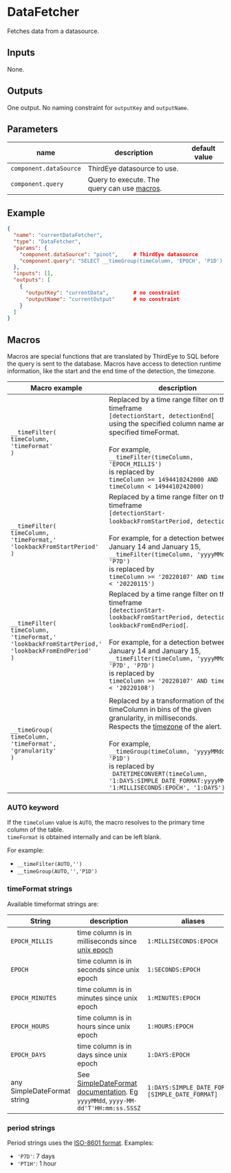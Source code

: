 # DataFetcher

Fetches data from a datasource.


## Inputs

None.


## Outputs

One output. No naming constraint for `outputKey` and `outputName`.


## Parameters

| name  | description  | default value  |
|---|---|---|
|  `component.dataSource` | ThirdEye datasource to use.  |  |
|  `component.query` | Query to execute. The query can use [macros](#macros). |   |


## Example

```json
{
  "name": "currentDataFetcher",
  "type": "DataFetcher",
  "params": {
    "component.dataSource": "pinot",     # ThirdEye datasource
    "component.query": "SELECT __timeGroup(timeColumn, 'EPOCH', 'P1D') as ts, sum(views) as met FROM pageviews WHERE __timeFilter(timeColumn, 'EPOCH') GROUP BY ts ORDER BY ts LIMIT 10000"
  },
  "inputs": [],
  "outputs": [
    {
      "outputKey": "currentData",        # no constraint
      "outputName": "currentOutput"      # no constraint
    }
  ]
}
```


## Macros

Macros are special functions that are translated by ThirdEye to SQL before the query is sent to the database. Macros have access to detection runtime information, like the start and the end time of the detection, the timezone. 

| Macro example  | description  |
|---|---|
|  `__timeFilter(`<br/>`timeColumn,` <br/>`'timeFormat'`<br/>`)` | Replaced by a time range filter on the timeframe <br/>`[detectionStart, detectionEnd[` <br/>using the specified column name and the specified timeFormat. <br/><br/>For example, <br/>`__timeFilter(timeColumn, 'EPOCH_MILLIS')` <br/>is replaced by <br/>`timeColumn >= 1494410242000 AND timeColumn < 1494410242000)` |
|  `__timeFilter(`<br/>`timeColumn,` <br/>`'timeFormat,'`<br/> `'lookbackFromStartPeriod'`<br/>`)` | Replaced by a time range filter on the timeframe <br/>`[detectionStart-lookbackFromStartPeriod, detectionEnd[`. <br/><br/>For example, for a detection between January 14 and January 15, <br/>`__timeFilter(timeColumn, 'yyyyMMdd', 'P7D')` <br/>is replaced by <br/>`timeColumn >= '20220107' AND timeColumn < '20220115')` |
|  `__timeFilter(`<br/>`timeColumn,` <br/>`'timeFormat,'`<br/> `'lookbackFromStartPeriod,'`<br/> `'lookbackFromEndPeriod'`<br/>`)` | Replaced by a time range filter on the timeframe <br/>`[detectionStart-lookbackFromStartPeriod, detectionEnd-lookbackFromEndPeriod[`. <br/><br/>For example, for a detection between January 14 and January 15, <br/>`__timeFilter(timeColumn, 'yyyyMMdd', 'P7D', 'P7D')` <br/>is replaced by <br/>`timeColumn >= '20220107' AND timeColumn < '20220108')` |
| | |
| `__timeGroup(`<br/>`timeColumn,` <br/>`'timeFormat',` <br/>`'granularity'`<br/>`)`| Replaced by a transformation of the timeColumn in bins of the given granularity, in milliseconds. <br/>Respects the [timezone](docs/get-started-with-thirdeye/alert-configuration.md#timezone) of the alert. <br/><br/>For example, <br/>`__timeGroup(timeColumn, 'yyyyMMddhh', 'P1D')` <br/> is replaced by <br/> ` DATETIMECONVERT(timeColumn, '1:DAYS:SIMPLE_DATE_FORMAT:yyyyMMddhh', '1:MILLISECONDS:EPOCH', '1:DAYS')`|


### AUTO keyword

If the `timeColumn` value is `AUTO`, the macro resolves to the primary time column of the table.  
`timeFormat` is obtained internally and can be left blank.  

For example: 
- `__timeFilter(AUTO,'')`
- `__timeGroup(AUTO,'','P1D')`


### timeFormat strings

Available timeformat strings are:

|String|description| aliases|
|---|---|---|
|`EPOCH_MILLIS`|time column is in milliseconds since [unix epoch](https://en.wikipedia.org/wiki/Unix_time) |`1:MILLISECONDS:EPOCH`|
|`EPOCH`|time column is in seconds since unix epoch |`1:SECONDS:EPOCH`|
|`EPOCH_MINUTES`|time column is in minutes since unix epoch |`1:MINUTES:EPOCH`|
|`EPOCH_HOURS`|time column is in hours since unix epoch |`1:HOURS:EPOCH`|
|`EPOCH_DAYS`|time column is in days since unix epoch |`1:DAYS:EPOCH`|
|any SimpleDateFormat string | See [SimpleDateFormat documentation](https://docs.oracle.com/javase/7/docs/api/java/text/SimpleDateFormat.html). Eg `yyyyMMdd`, `yyyy-MM-dd'T'HH:mm:ss.SSSZ` |`1:DAYS:SIMPLE_DATE_FORMAT:[SIMPLE_DATE_FORMAT]`|


### period strings

Period strings uses the [ISO-8601 format](https://en.wikipedia.org/wiki/ISO_8601#Durations). Examples:   
- `'P7D'`: 7 days
- `'PT1H'`: 1 hour

